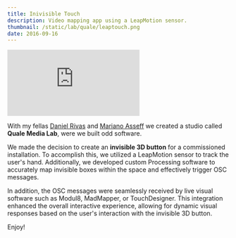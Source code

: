 ```yaml
---
title: Inivisible Touch
description: Video mapping app using a LeapMotion sensor.
thumbnail: /static/lab/quale/leaptouch.png
date: 2016-09-16
---
```


<iframe
  className="aspect-video w-full"
  src="https://player.vimeo.com/video/134560602"
  frameborder="0"
  webkitallowfullscreen=""
  mozallowfullscreen=""
  allowfullscreen
></iframe>

With my fellas [Daniel Rivas](https://daninjafx.com/) and [Mariano Asseff](https://www.themotioncube.art/) we created a studio called **Quale Media Lab**, were we built odd software.

We made the decision to create an **invisible 3D button** for a commissioned installation. To accomplish this, we utilized a LeapMotion sensor to track the user's hand. Additionally, we developed custom Processing software to accurately map invisible boxes within the space and effectively trigger OSC messages.

In addition, the OSC messages were seamlessly received by live visual software such as Modul8, MadMapper, or TouchDesigner. This integration enhanced the overall interactive experience, allowing for dynamic visual responses based on the user's interaction with the invisible 3D button.

Enjoy!
